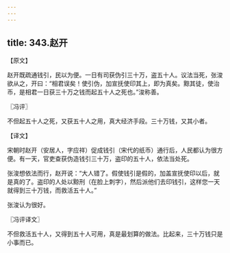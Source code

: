 ```yaml
---
---
---
```

title: 343.赵开
---



【原文】

赵开既疏通钱引，民以为便。一日有司获伪引三十万，盗五十人。议法当死，张浚欲从之，开曰：“相君误矣！使引伪，加宣抚使印其上，即为真矣。黥其徒，使治币，是相君一日获三十万之钱而起五十人之死也。”浚称善。

〖冯评〗

不但起五十人之死，又获五十人之用，真大经济手段。三十万钱，又其小者。

【译文】

宋朝时赵开（安居人，字应祥）促成钱引（宋代的纸币）通行后，人民都认为很方便。有一天，官吏查获伪造钱引三十万，盗印的五十人，依法当处死。

张浚想依法而行，赵开说：“大人错了。假使钱引是假的，加盖宣抚使印以后，就是真的了。盗印的人处以黥刑（在脸上刺字），然后派他们去印钱引，这样您一天就得到三十万钱，而救活五十人。”

张浚认为很好。

〖冯评译文〗

不但救活五十人，又得到五十人可用，真是最划算的做法。比起来，三十万钱只是小事而已。